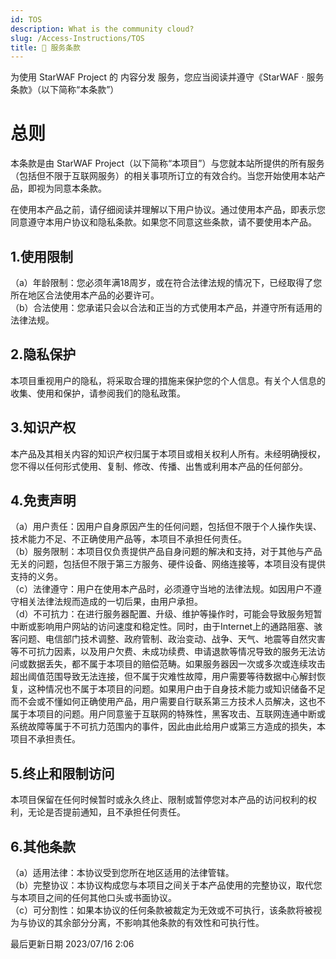 ```yaml
---
id: TOS
description: What is the community cloud?
slug: /Access-Instructions/TOS
title: 📜 服务条款
---
```



为使用 StarWAF Project 的 内容分发 服务，您应当阅读并遵守《StarWAF · 服务条款》（以下简称“本条款”）

# 总则

本条款是由 StarWAF Project（以下简称“本项目”）与您就本站所提供的所有服务（包括但不限于互联网服务）的相关事项所订立的有效合约。当您开始使用本站产品，即视为同意本条款。

在使用本产品之前，请仔细阅读并理解以下用户协议。通过使用本产品，即表示您同意遵守本用户协议和隐私条款。如果您不同意这些条款，请不要使用本产品。

## 1.使用限制
（a）年龄限制：您必须年满18周岁，或在符合法律法规的情况下，已经取得了您所在地区合法使用本产品的必要许可。  
（b）合法使用：您承诺只会以合法和正当的方式使用本产品，并遵守所有适用的法律法规。

## 2.隐私保护
本项目重视用户的隐私，将采取合理的措施来保护您的个人信息。有关个人信息的收集、使用和保护，请参阅我们的隐私政策。

## 3.知识产权
本产品及其相关内容的知识产权归属于本项目或相关权利人所有。未经明确授权，您不得以任何形式使用、复制、修改、传播、出售或利用本产品的任何部分。

## 4.免责声明
（a）用户责任：因用户自身原因产生的任何问题，包括但不限于个人操作失误、技术能力不足、不正确使用产品等，本项目不承担任何责任。  
（b）服务限制：本项目仅负责提供产品自身问题的解决和支持，对于其他与产品无关的问题，包括但不限于第三方服务、硬件设备、网络连接等，本项目没有提供支持的义务。  
（c）法律遵守：用户在使用本产品时，必须遵守当地的法律法规。如因用户不遵守相关法律法规而造成的一切后果，由用户承担。  
（d）不可抗力：在进行服务器配置、升级、维护等操作时，可能会导致服务短暂中断或影响用户网站的访问速度和稳定性。同时，由于Internet上的通路阻塞、骇客问题、电信部门技术调整、政府管制、政治变动、战争、天气、地震等自然灾害等不可抗力因素，以及用户欠费、未成功续费、申请退款等情况导致的服务无法访问或数据丢失，都不属于本项目的赔偿范畴。如果服务器因一次或多次或连续攻击超出阈值范围导致无法连接，但不属于灾难性故障，用户需要等待数据中心解封恢复，这种情况也不属于本项目的问题。如果用户由于自身技术能力或知识储备不足而不会或不懂如何正确使用产品，用户需要自行联系第三方技术人员解决，这也不属于本项目的问题。用户同意鉴于互联网的特殊性，黑客攻击、互联网连通中断或系统故障等属于不可抗力范围内的事件，因此由此给用户或第三方造成的损失，本项目不承担责任。

## 5.终止和限制访问
本项目保留在任何时候暂时或永久终止、限制或暂停您对本产品的访问权利的权利，无论是否提前通知，且不承担任何责任。

## 6.其他条款
（a）适用法律：本协议受到您所在地区适用的法律管辖。  
（b）完整协议：本协议构成您与本项目之间关于本产品使用的完整协议，取代您与本项目之间的任何其他口头或书面协议。  
（c）可分割性：如果本协议的任何条款被裁定为无效或不可执行，该条款将被视为与协议的其余部分分离，不影响其他条款的有效性和可执行性。


最后更新日期 2023/07/16 2:06